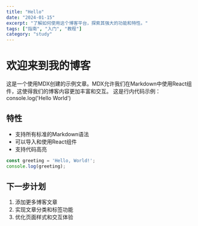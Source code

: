 ```yaml
---
title: "Hello"
date: "2024-01-15"
excerpt: "了解如何使用这个博客平台，探索其强大的功能和特性。"
tags: ["指南", "入门", "教程"]
category: "study"
---
```


# 欢迎来到我的博客

这是一个使用MDX创建的示例文章。MDX允许我们在Markdown中使用React组件，这使得我们的博客内容更加丰富和交互。
这是行内代码示例：console.log('Hello World')

## 特性

- 支持所有标准的Markdown语法
- 可以导入和使用React组件
- 支持代码高亮

```javascript
const greeting = 'Hello, World!';
console.log(greeting);
```

## 下一步计划

1. 添加更多博客文章
2. 实现文章分类和标签功能
3. 优化页面样式和交互体验